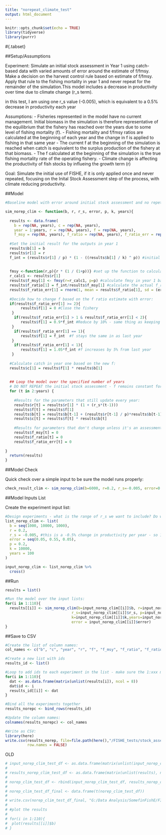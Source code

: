 ```yaml
---
title: "norepeat_climate_test"
output: html_document
---
```


```r
knitr::opts_chunk$set(echo = TRUE)
library(tidyverse)
library(purrr)
```



#{.tabset}

##Setup/Assumptions

Experiment: Simulate an initial stock assessment in Year 1 using catch-based data with varied amounts of error around the estimate of f/fmsy. Make a decision on the harvest control rule based on estimate of f/fmsy. Apply that rule to the fishing mortality in year 1 and never repeat for the remainder of the simulation.This model includes a decrease in productivity over time due to climate change (r_s term).

in this test, I am using one r_s value (-0.005), which is equivalent to a 0.5% decrease in productivity each year

Assumptions: 
 - Fisheries represented in the model have no current management. Initial biomass in the simulation is therefore representative of the equilibrium that the fishery has reached over the years due to some level of fishing mortality (f). 
 - Fishing mortality and f/fmsy ratios are calculated at the beginning of each year and the change in f is applied to fishing in that same year
 - The current f at the beginning of the simulation is reached when catch is equivalent to the surplus production of the fishery at that biomass. 
 - The f calculated at the beginning of the simulation is the true fishing mortality rate of the operating fishery. 
 - Climate change is affecting the productivity of fish stocks by influeing the growth term (r)
 
Goal: Simulate the initial use of FISHE, if it is only applied once and never repeated, focusing on the Inital Stock Assessment step of the process, with climate reducing productivity.
 
 
##Model

```r

#Baseline model with error around initial stock assessment and no repetition of the stock assessment process for the duration of the simulation:

sim_norep_clim <- function(b, r, r_s, error, p, k, years){
  
  results <- data.frame(
    b = rep(NA, years), c = rep(NA, years), 
    year = 1:years, r = rep(NA, years), f = rep(NA, years),
    f_msy = rep(NA, years), f_ratio = rep(NA, years), f_ratio_err = rep(NA, years)) #Setup the results dataframe 
  
  #Set the initial result for the outputs in year 1
  results$b[1] = b
  results$r[1] = r
  f_int = (results$r[1] / p) * (1 - ((results$b[1] / k) ^ p)) #initial f assuming catch = surplus
  
  
  fmsy <-function(r,p){r * (1 / (1+p))} #set up the function to calculate Fmsy based on growth (r) and shape parameter (p)
  r_calc1 <- results$r[1]
  results$f_msy[1] <- fmsy(r=r_calc1, p=p) #calculate fmsy in year 1 based on historical parameters
  results$f_ratio[1] = f_int/results$f_msy[1] #calculate the actual f_ratio from initial fishing pressure (this is basically f in time t-1) and fmsy
  results$f_ratio_err[1] = rnorm(1, mean = results$f_ratio[1], sd = (error*results$f_ratio[1])) #simulate error in the f ratio estimate
  
  #Decide how to change f based on the f ratio estimate with error:
  if(results$f_ratio_err[1] >= 2){
       results$f[1] = 0 #Close the fishery
   } 
    if(results$f_ratio_err[1] > 1 & results$f_ratio_err[1] < 2){
       results$f[1] = 0.9*f_int #Reduce by 10% - same thing as keeping 90% of previous fishing mortality
   }  
    if(results$f_ratio_err[1] == 1){
       results$f[1] = f_int  #f stays the same in as last year
   }
    if(results$f_ratio_err[1] < 1){
       results$f[1] = 1.05*f_int #f increases by 5% from last year
   } 
  
  #Calculate catch in year one based on the new f:
  results$c[1] = results$f[1] * results$b[1] 
  
  
  ## Loop the model over the specified number of years
  # DO NOT REPEAT the initial stock assessment - f remains constant for the rest of the time
  for (t in 2:years) {
    
    #Results for the parameters that still update every year: 
    results$r[t] = results$r[1] * (1 + (r_s*(t-1))) 
    results$f[t] = results$f[1]
    results$b[t] = results$b[t-1] + (results$r[t-1] / p)*results$b[t-1]*(1 - ((results$b[t-1]/k) ^ p))-results$c[t-1]
    results$c[t] = results$f[t] * results$b[t]
    
    #Results for parameters that don't change unless it's an assessment year - for ease set these all to zero
    results$f_msy[t] = 0
    results$f_ratio[t] = 0
    results$f_ratio_err[t] = 0
    
}
  return(results)
}


```
 
##Model Check

Quick check over a simple input to be sure the model runs properly:
```r

check_result_clim <- sim_norep_clim(b=6000, r=0.2, r_s=-0.005, error=0.10, p=0.2, k=10000, years=100)

```


##Model Inputs List

Create the experiment input list:
```r

#Design experiments - what is the range of r_s we want to include? Do we want to test multiple velocities??
list_norep_clim <- list(
  b = seq(1000, 10000, 1000),
  r = 0.2,
  r_s = -0.005, #this is a -0.5% change in productivity per year - so 10% in 20 years
  error = seq(0.05, 0.55, 0.05),
  p = 0.2,
  k = 10000,
  years = 100
)

input_norep_clim <- list_norep_clim %>% 
  cross()


```

##Run

```r
results = list()

#Run the model over the input lists:
for(i in 1:110){
  results[[i]] <- sim_norep_clim(b=input_norep_clim[[i]]$b, r=input_norep_clim[[i]]$r,
                              r_s=input_norep_clim[[i]]$r_s, p=input_norep_clim[[i]]$p, 
                              k=input_norep_clim[[i]]$k,years=input_norep_clim[[i]]$years,
                              error = input_norep_clim[[i]]$error)
}

```

##Save to CSV 
```r

#Create the list of column names:
col_names <- c("b", "c", "year", "r", "f", "f_msy", "f_ratio", "f_ratio_err", "id")

#Create a new list with ids
results_id <- list()

#Loop to add ids to each experiment in the list - make sure the 1:xxx matches the number of lists in the results
for(i in 1:110){
  dat <- as.data.frame(matrix(unlist(results[i]), ncol = 8))
  dat$id <- i
  results_id[[i]] <- dat
}

#Bind all the experiments together
results_norepc <- bind_rows(results_id)

#Update the column names:
colnames(results_norepc) <- col_names

#Write as CSV:
library(here)
write.csv(results_norep, file=file.path(here(),"/FISHE_tests/stock_assessment_new/catch_tests/csv_results/norep_clim.csv"),
          row.names = FALSE)

```



OLD
```r

# input_norep_clim_test_df <- as.data.frame(matrix(unlist(input_norep_clim_test), nrow = length(unlist(input_norep_clim_test[110]))))
#         
# results_norep_clim_test_df <- as.data.frame(matrix(unlist(results), nrow = length(unlist(results[110]))))
# 
# norep_clim_test_df <- rbind(input_norep_clim_test_df, results_norep_clim_test_df)
# 
# norep_clim_test_df_final <- data.frame(t(norep_clim_test_df))
# 
# write.csv(norep_clim_test_df_final, "G:/Data Analysis/SomefinFishE/FISHE_tests/stock_assessment_new/catch_tests/csv_results/norep_clim_test.csv", row.names = FALSE)
# 
# #plot the results
# 
# for(i in 1:110){
#  plot(results[[i]]$b)
# }

```


